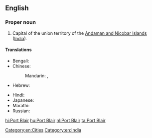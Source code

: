 ==English==
{{wikipedia}}

===Proper noun===
{{en-proper noun}}

# Capital of the union territory of the [[Andaman and Nicobar Islands]] ([[India]]).

====Translations====
{{trans-top|capital of Andaman and Nicobar Islands, India}}
* Bengali: {{t|bn|পোর্ট ব্লেয়ার|sc=Beng}}
* Chinese:
*: Mandarin: {{t|cmn|布萊爾港|sc=Hani}},  {{t|cmn|布莱尔港|tr=Bùlái'ěr-Gǎng|sc=Hani}}
* Hebrew: {{t|he|פורט בלייר}}
{{trans-mid}}
* Hindi: {{t|hi|पोर्ट ब्लेयर|tr=pōrṭ blēyar}}
* Japanese: {{t|ja|ポートブレア|tr=Pōtoburea}}
* Marathi: {{t|mr|पोर्ट ब्लेयर|n|tr=porṭa bleyara|sc=Deva}}
* Russian: {{t|ru|Порт-Блэр|m}}
{{trans-bottom}}

[[Category:en:Cities]]
[[Category:en:India]]

[[hi:Port Blair]]
[[hu:Port Blair]]
[[nl:Port Blair]]
[[ta:Port Blair]]